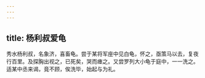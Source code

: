 ```yaml
---
---
---
```

title: 杨利叔爱龟
---



秀水杨利叔，名象济，喜畜龟。尝于某将军座中见白龟，怀之，亟策马以去，复夜行百里。及探胸出视之，已死矣，哭而瘗之。又尝罗列大小龟于庭中，一一洗之。适某中丞来谒，竟不顾，俟洗毕，始起与为礼。